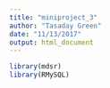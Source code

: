 ```yaml
---
title: "miniproject_3"
author: "Tasaday Green"
date: "11/13/2017"
output: html_document
---
```


```r
library(mdsr)
library(RMySQL)
```